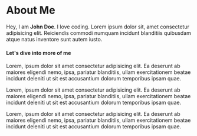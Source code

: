 

<Head>
    <title>About Me - Blog Rocket</title>
</Head>


<Avatar
    src="/images/avatar-photo.png"
    alt="john doe avatar"
    width={150}
    height={150}
    className="avatar"
/>


# About Me

Hey, I am <strong>John Doe</strong>. I love coding. Lorem ipsum dolor
sit, amet consectetur adipisicing elit. Reiciendis commodi numquam
incidunt blanditiis quibusdam atque natus inventore sunt autem iusto.

#### Let's dive into more of me

Lorem, ipsum dolor sit amet consectetur adipisicing elit. Ea deserunt ab maiores eligendi nemo, ipsa, pariatur blanditiis, ullam exercitationem beatae incidunt deleniti ut sit est accusantium dolorum temporibus ipsam quae.

Lorem, ipsum dolor sit amet consectetur adipisicing elit. Ea deserunt ab maiores eligendi nemo, ipsa, pariatur blanditiis, ullam exercitationem beatae incidunt deleniti ut sit est accusantium dolorum temporibus ipsam quae.

Lorem, ipsum dolor sit amet consectetur adipisicing elit. Ea deserunt ab maiores eligendi nemo, ipsa, pariatur blanditiis, ullam exercitationem beatae incidunt deleniti ut sit est accusantium dolorum temporibus ipsam quae.
